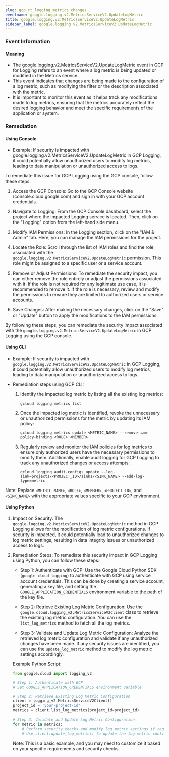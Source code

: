 ```yaml
--- 
slug: gcp_rt_logging_metrics_changes
eventname: google.logging.v2.MetricsServiceV2.UpdateLogMetric
title: google.logging.v2.MetricsServiceV2.UpdateLogMetric
sidebar_label: google.logging.v2.MetricsServiceV2.UpdateLogMetric
---
```

                       
### Event Information

#### Meaning

- The google.logging.v2.MetricsServiceV2.UpdateLogMetric event in GCP for Logging refers to an event where a log metric is being updated or modified in the Metrics service.
- This event indicates that changes are being made to the configuration of a log metric, such as modifying the filter or the description associated with the metric.
- It is important to monitor this event as it helps track any modifications made to log metrics, ensuring that the metrics accurately reflect the desired logging behavior and meet the specific requirements of the application or system.

### Remediation

#### Using Console

- Example: If security is impacted with google.logging.v2.MetricsServiceV2.UpdateLogMetric in GCP Logging, it could potentially allow unauthorized users to modify log metrics, leading to data manipulation or unauthorized access to logs.

To remediate this issue for GCP Logging using the GCP console, follow these steps:

1. Access the GCP Console: Go to the GCP Console website (console.cloud.google.com) and sign in with your GCP account credentials.

2. Navigate to Logging: From the GCP Console dashboard, select the project where the impacted Logging service is located. Then, click on the "Logging" option from the left-hand side menu.

3. Modify IAM Permissions: In the Logging section, click on the "IAM & Admin" tab. Here, you can manage the IAM permissions for the project.

4. Locate the Role: Scroll through the list of IAM roles and find the role associated with the `google.logging.v2.MetricsServiceV2.UpdateLogMetric` permission. This role might be assigned to a specific user or a service account.

5. Remove or Adjust Permissions: To remediate the security impact, you can either remove the role entirely or adjust the permissions associated with it. If the role is not required for any legitimate use case, it is recommended to remove it. If the role is necessary, review and modify the permissions to ensure they are limited to authorized users or service accounts.

6. Save Changes: After making the necessary changes, click on the "Save" or "Update" button to apply the modifications to the IAM permissions.

By following these steps, you can remediate the security impact associated with the `google.logging.v2.MetricsServiceV2.UpdateLogMetric` in GCP Logging using the GCP console.

#### Using CLI

- Example: If security is impacted with `google.logging.v2.MetricsServiceV2.UpdateLogMetric` in GCP Logging, it could potentially allow unauthorized users to modify log metrics, leading to data manipulation or unauthorized access to logs.

- Remediation steps using GCP CLI:
  1. Identify the impacted log metric by listing all the existing log metrics:
     ```
     gcloud logging metrics list
     ```

  2. Once the impacted log metric is identified, revoke the unnecessary or unauthorized permissions for the metric by updating its IAM policy:
     ```
     gcloud logging metrics update <METRIC_NAME> --remove-iam-policy-binding <ROLE>:<MEMBER>
     ```

  3. Regularly review and monitor the IAM policies for log metrics to ensure only authorized users have the necessary permissions to modify them. Additionally, enable audit logging for GCP Logging to track any unauthorized changes or access attempts:
     ```
     gcloud logging audit-configs update --log-sink=projects/<PROJECT_ID>/sinks/<SINK_NAME> --add-log-type=metric
     ```

Note: Replace `<METRIC_NAME>`, `<ROLE>`, `<MEMBER>`, `<PROJECT_ID>`, and `<SINK_NAME>` with the appropriate values specific to your GCP environment.

#### Using Python

1. Impact on Security: The `google.logging.v2.MetricsServiceV2.UpdateLogMetric` method in GCP Logging allows for the modification of log metric configurations. If security is impacted, it could potentially lead to unauthorized changes to log metric settings, resulting in data integrity issues or unauthorized access to logs.

2. Remediation Steps: To remediate this security impact in GCP Logging using Python, you can follow these steps:

   - Step 1: Authenticate with GCP: Use the Google Cloud Python SDK (`google-cloud-logging`) to authenticate with GCP using service account credentials. This can be done by creating a service account, generating a key file, and setting the `GOOGLE_APPLICATION_CREDENTIALS` environment variable to the path of the key file.

   - Step 2: Retrieve Existing Log Metric Configuration: Use the `google.cloud.logging_v2.MetricsServiceV2Client` class to retrieve the existing log metric configuration. You can use the `list_log_metrics` method to fetch all the log metrics.

   - Step 3: Validate and Update Log Metric Configuration: Analyze the retrieved log metric configuration and validate if any unauthorized changes have been made. If any security issues are identified, you can use the `update_log_metric` method to modify the log metric settings accordingly.

   Example Python Script:
   ```python
   from google.cloud import logging_v2

   # Step 1: Authenticate with GCP
   # Set GOOGLE_APPLICATION_CREDENTIALS environment variable

   # Step 2: Retrieve Existing Log Metric Configuration
   client = logging_v2.MetricsServiceV2Client()
   project_id = 'your-project-id'
   metrics = client.list_log_metrics(project_id=project_id)

   # Step 3: Validate and Update Log Metric Configuration
   for metric in metrics:
       # Perform security checks and modify log metric settings if required
       # Use client.update_log_metric() to update the log metric configuration
   ```
   Note: This is a basic example, and you may need to customize it based on your specific requirements and security checks.


 